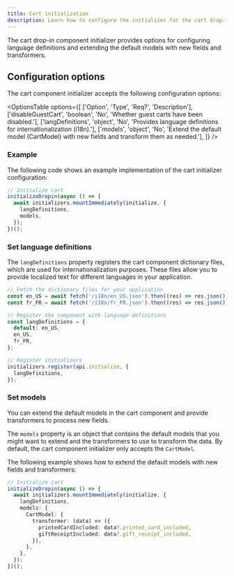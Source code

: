```yaml
---
title: Cart initialization
description: Learn how to configure the initializer for the cart drop-in component.
---
```



The cart drop-in component initializer provides options for configuring language definitions and extending the default models with new fields and transformers.

## Configuration options

The cart component initializer accepts the following configuration options:

<OptionsTable
  options={[
    ['Option', 'Type', 'Req?', 'Description'],
    ['disableGuestCart', 'boolean', 'No', 'Whether guest carts have been disabled.'],
    ['langDefinitions', 'object', 'No', 'Provides language definitions for internationalization (i18n).'],
    ['models', 'object', 'No', 'Extend the default model (CartModel) with new fields and transform them as needed.'],
  ]}
/>

### Example

The following code shows an example implementation of the cart initializer configuration:

```ts
// Initialize cart 
initializeDropin(async () => {
  await initializers.mountImmediately(initialize, {
    langDefinitions,
    models,
  });
})();
```

### Set language definitions

The `langDefinitions` property registers the cart component dictionary files, which are used for internationalization purposes. These files allow you to provide localized text for different languages in your application.

```ts
// Fetch the dictionary files for your application
const en_US = await fetch('/i18n/en_US.json').then((res) => res.json());
const fr_FR = await fetch('/i18n/fr_FR.json').then((res) => res.json());

// Register the component with language definitions
const langDefinitions = {
  default: en_US,
  en_US,
  fr_FR,
};

// Register initializers
initializers.register(api.initialize, {
  langDefinitions,
});
```

### Set models

You can extend the default models in the cart component and provide transformers to process new fields.

The `models` property is an object that contains the default models that you might want to extend and the transformers to use to transform the data. By default, the cart component initializer only accepts the `CartModel`.

The following example shows how to extend the default models with new fields and transformers:

```ts
// Initialize cart
initializeDropin(async () => {
  await initializers.mountImmediately(initialize, {
    langDefinitions,
    models: {
      CartModel: {
        transformer: (data) => ({
          printedCardIncluded: data?.printed_card_included,
          giftReceiptIncluded: data?.gift_receipt_included,
        }),
      },
    },
  });
})();
```
